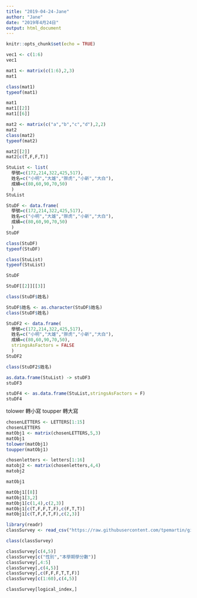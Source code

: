 ```yaml
---
title: "2019-04-24-Jane"
author: "Jane"
date: "2019年4月24日"
output: html_document
---
```


```r
knitr::opts_chunk$set(echo = TRUE)
```

```r
vec1 <- c(1:6)
vec1
```

```r
mat1 <- matrix(c(1:6),2,3)
mat1
```

```r
class(mat1)
typeof(mat1)
```

```r
mat1
mat1[[2]]
mat1[[6]]
```

```r
mat2 <- matrix(c("a","b","c","d"),2,2)
mat2
class(mat2)
typeof(mat2)

mat2[[2]]
mat2[c(T,F,F,T)]

```

```r
StuList <- list(
  學號=c(172,214,322,425,517),
  姓名=c("小明","大雄","胖虎","小新","大白"),
  成績=c(80,60,90,70,50)
  )
StuList 
```

```r
StuDF <- data.frame(
  學號=c(172,214,322,425,517),
  姓名=c("小明","大雄","胖虎","小新","大白"),
  成績=c(80,60,90,70,50)
  )
StuDF 
```

```r
class(StuDF)
typeof(StuDF)

class(StuList)
typeof(StuList)
```

```r
StuDF

StuDF[[2]][[3]]
```

```r
class(StuDF$姓名)
```

```r
StuDF$姓名 <- as.character(StuDF$姓名)
class(StuDF$姓名)
```

```r
StuDF2 <- data.frame(
  學號=c(172,214,322,425,517),
  姓名=c("小明","大雄","胖虎","小新","大白"),
  成績=c(80,60,90,70,50),
  stringsAsFactors = FALSE
  )
StuDF2 
```

```r
class(StuDF2$姓名)
```

```r
as.data.frame(StuList) -> stuDF3
stuDF3
```

```r
stuDF4 <- as.data.frame(StuList,stringsAsFactors = F)
stuDF4
```

tolower 轉小寫
toupper 轉大寫
```r
chosenLETTERS <- LETTERS[1:15]
chosenLETTERS
matObj1 <- matrix(chosenLETTERS,5,3)
matObj1
tolower(matObj1)
toupper(matObj1) 
```

```r
chosenletters <- letters[1:16]
matobj2 <- matrix(chosenletters,4,4)
matobj2
```

```r
matObj1

matObj1[[8]]
matObj1[3,2]
matObj1[c(1,4),c(2,3)]
matObj1[c(T,F,F,T,F),c(F,T,T)]
matObj1[c(T,F,F,T,F),c(2,3)]
```

```R
library(readr)
classSurvey <- read_csv("https://raw.githubusercontent.com/tpemartin/github-data/master/classSurvey.csv")
```

```r
class(classSurvey)
```

```r
classSurvey[c(4,5)]
classSurvey[c("性別","本學期學分數")]
classSurvey[,4:5]
classSurvey[,c(4,5)]
classSurvey[,c(F,F,F,T,T,F)]
classSurvey[c(1:60),c(4,5)]

``` 

```r
classSurvey[logical_index,]
```


















